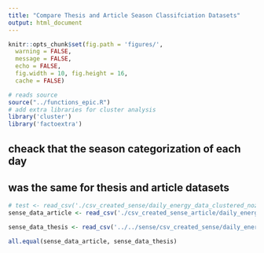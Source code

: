 ```yaml
---
title: "Compare Thesis and Article Season Classifciation Datasets"
output: html_document
---
```


```r
knitr::opts_chunk$set(fig.path = 'figures/',
  warning = FALSE,
  message = FALSE,
  echo = FALSE,
  fig.width = 10, fig.height = 16,
  cache = FALSE)

```

```r
# reads source
source("../functions_epic.R")
# add extra libraries for cluster analysis
library('cluster')
library('factoextra')


```

## cheack that the season categorization of each day
## was the same for thesis and article datasets
```r
# test <- read_csv('./csv_created_sense/daily_energy_data_clustered_nozero.csv')
sense_data_article <- read_csv('./csv_created_sense_article/daily_energy_data_clustered.csv')

sense_data_thesis <- read_csv('../../sense/csv_created_sense/daily_energy_data_clustered.csv')

all.equal(sense_data_article, sense_data_thesis)
```